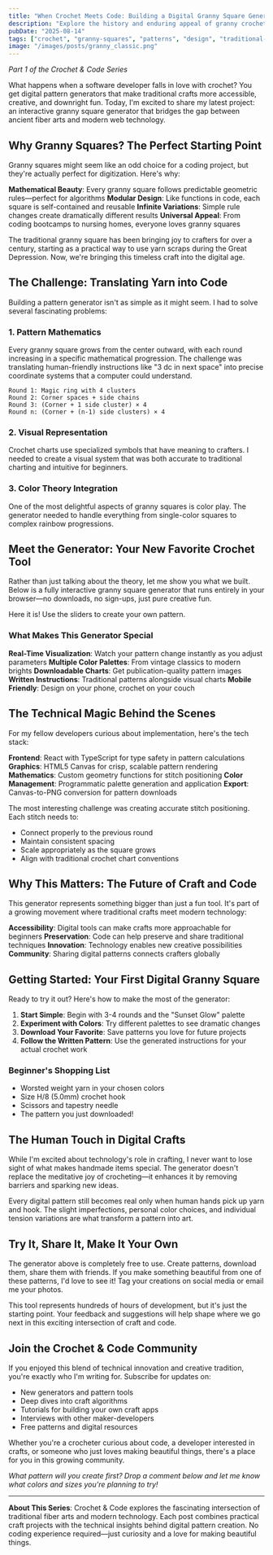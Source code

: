 ```yaml
---
title: "When Crochet Meets Code: Building a Digital Granny Square Generator"
description: "Explore the history and enduring appeal of granny crochet squares, and how digital pattern tools make this craft more accessible than ever."
pubDate: "2025-08-14"
tags: ["crochet", "granny-squares", "patterns", "design", "traditional-crafts", "digital-tools", "yarn-crafts", "home-decor"]
image: "/images/posts/granny_classic.png"
---
```




*Part 1 of the Crochet & Code Series*

What happens when a software developer falls in love with crochet? You get digital pattern generators that make traditional crafts more accessible, creative, and downright fun. Today, I'm excited to share my latest project: an interactive granny square generator that bridges the gap between ancient fiber arts and modern web technology.

## Why Granny Squares? The Perfect Starting Point

Granny squares might seem like an odd choice for a coding project, but they're actually perfect for digitization. Here's why:

**Mathematical Beauty**: Every granny square follows predictable geometric rules—perfect for algorithms
**Modular Design**: Like functions in code, each square is self-contained and reusable
**Infinite Variations**: Simple rule changes create dramatically different results
**Universal Appeal**: From coding bootcamps to nursing homes, everyone loves granny squares

The traditional granny square has been bringing joy to crafters for over a century, starting as a practical way to use yarn scraps during the Great Depression. Now, we're bringing this timeless craft into the digital age.

## The Challenge: Translating Yarn into Code

Building a pattern generator isn't as simple as it might seem. I had to solve several fascinating problems:

### 1. **Pattern Mathematics**
Every granny square grows from the center outward, with each round increasing in a specific mathematical progression. The challenge was translating human-friendly instructions like "3 dc in next space" into precise coordinate systems that a computer could understand.

```
Round 1: Magic ring with 4 clusters
Round 2: Corner spaces + side chains  
Round 3: (Corner + 1 side cluster) × 4
Round n: (Corner + (n-1) side clusters) × 4
```

### 2. **Visual Representation**
Crochet charts use specialized symbols that have meaning to crafters. I needed to create a visual system that was both accurate to traditional charting and intuitive for beginners.

### 3. **Color Theory Integration**
One of the most delightful aspects of granny squares is color play. The generator needed to handle everything from single-color squares to complex rainbow progressions.

## Meet the Generator: Your New Favorite Crochet Tool

Rather than just talking about the theory, let me show you what we built. Below is a fully interactive granny square generator that runs entirely in your browser—no downloads, no sign-ups, just pure creative fun.



  Here it is! Use the sliders to create your own pattern.

  <GrannySquareGenerator client:load />

### What Makes This Generator Special

**Real-Time Visualization**: Watch your pattern change instantly as you adjust parameters
**Multiple Color Palettes**: From vintage classics to modern brights
**Downloadable Charts**: Get publication-quality pattern images
**Written Instructions**: Traditional patterns alongside visual charts
**Mobile Friendly**: Design on your phone, crochet on your couch

## The Technical Magic Behind the Scenes

For my fellow developers curious about implementation, here's the tech stack:

**Frontend**: React with TypeScript for type safety in pattern calculations
**Graphics**: HTML5 Canvas for crisp, scalable pattern rendering  
**Mathematics**: Custom geometry functions for stitch positioning
**Color Management**: Programmatic palette generation and application
**Export**: Canvas-to-PNG conversion for pattern downloads

The most interesting challenge was creating accurate stitch positioning. Each stitch needs to:
- Connect properly to the previous round
- Maintain consistent spacing
- Scale appropriately as the square grows
- Align with traditional crochet chart conventions

## Why This Matters: The Future of Craft and Code

This generator represents something bigger than just a fun tool. It's part of a growing movement where traditional crafts meet modern technology:

**Accessibility**: Digital tools can make crafts more approachable for beginners
**Preservation**: Code can help preserve and share traditional techniques
**Innovation**: Technology enables new creative possibilities
**Community**: Sharing digital patterns connects crafters globally

## Getting Started: Your First Digital Granny Square

Ready to try it out? Here's how to make the most of the generator:

1. **Start Simple**: Begin with 3-4 rounds and the "Sunset Glow" palette
2. **Experiment with Colors**: Try different palettes to see dramatic changes
3. **Download Your Favorite**: Save patterns you love for future projects
4. **Follow the Written Pattern**: Use the generated instructions for your actual crochet work

### Beginner's Shopping List
- Worsted weight yarn in your chosen colors
- Size H/8 (5.0mm) crochet hook
- Scissors and tapestry needle
- The pattern you just downloaded!


## The Human Touch in Digital Crafts

While I'm excited about technology's role in crafting, I never want to lose sight of what makes handmade items special. The generator doesn't replace the meditative joy of crocheting—it enhances it by removing barriers and sparking new ideas.

Every digital pattern still becomes real only when human hands pick up yarn and hook. The slight imperfections, personal color choices, and individual tension variations are what transform a pattern into art.

## Try It, Share It, Make It Your Own

The generator above is completely free to use. Create patterns, download them, share them with friends. If you make something beautiful from one of these patterns, I'd love to see it! Tag your creations on social media or email me your photos.

This tool represents hundreds of hours of development, but it's just the starting point. Your feedback and suggestions will help shape where we go next in this exciting intersection of craft and code.

## Join the Crochet & Code Community

If you enjoyed this blend of technical innovation and creative tradition, you're exactly who I'm writing for. Subscribe for updates on:

- New generators and pattern tools
- Deep dives into craft algorithms  
- Tutorials for building your own craft apps
- Interviews with other maker-developers
- Free patterns and digital resources

Whether you're a crocheter curious about code, a developer interested in crafts, or someone who just loves making beautiful things, there's a place for you in this growing community.

*What pattern will you create first? Drop a comment below and let me know what colors and sizes you're planning to try!*

---

**About This Series**: Crochet & Code explores the fascinating intersection of traditional fiber arts and modern technology. Each post combines practical craft projects with the technical insights behind digital pattern creation. No coding experience required—just curiosity and a love for making beautiful things.
